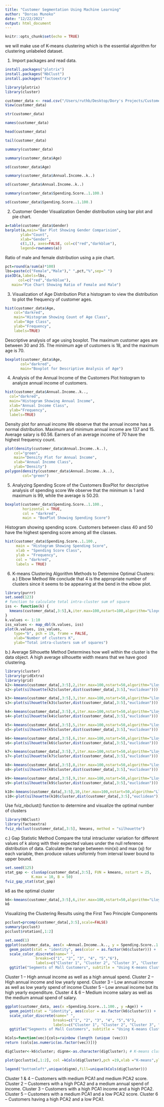 ---
title: "Customer Segmentation Using Machine Learning"
author: "Dorcas Munoko"
date: "12/22/2021"
output: html_document
---

```{r setup, include=FALSE}
knitr::opts_chunk$set(echo = TRUE)
```

we will make use of K-means clustering which is the essential algorithm for clustering unlabeled dataset.

1. Import packages and read data.
```{r}
install.packages("plotrix")
install.packages("NbClust")
install.packages("factoextra")
```

```{r}
library(plotrix)
library(cluster)
```


```{r}
customer_data <- read.csv("/Users/ruthb/Desktop/Dory's Projects/Customer Segmentation Project/customer-segmentation-dataset/Mall_Customers.csv")
View(customer_data)
```

```{r}
str(customer_data)
```

```{r}
names(customer_data)
```

```{r}
head(customer_data)
```

```{r}
tail(customer_data)
```

```{r}
summary(customer_data)
```

```{r}
summary(customer_data$Age)
```

```{r}
sd(customer_data$Age)
```

```{r}
summary(customer_data$Annual.Income..k..)
```

```{r}
sd(customer_data$Annual.Income..k..)
```

```{r}
summary(customer_data$Spending.Score..1.100.)
```

```{r}
sd(customer_data$Spending.Score..1.100.)
```

2. Customer Gender Visualization
Gender distribution using bar plot and pie chart.
```{r}
a=table(customer_data$Gender)
barplot(a,main="Bar Plot Showing Gender Comparision",
       ylab="Count",
       xlab="Gender",
       c(1,1), axes=FALSE, col=c("red","darkblue"),
       legend=rownames(a))
```

Ratio of male and female distribution using a pie chart.
```{r}
pct=round(a/sum(a)*100)
lbs=paste(c("Female","Male")," ",pct,"%",sep=" ")
pie3D(a,labels=lbs,
      col=c("red","darkblue"),
   main="Pie Chart Showing Ratio of Female and Male")
```

3. Visualization of Age Distribution
Plot a histogram to view the distribution to plot the frequency of customer ages.
```{r}
hist(customer_data$Age,
    col="darkred",
    main="Histogram Showing Count of Age Class",
    xlab="Age Class",
    ylab="Frequency",
    labels=TRUE)
```
Descriptive analysis of age using boxplot. 
The maximum customer ages are between 30 and 35. The minimum age of customers is 18, and the maximum age is 70.
```{r}
boxplot(customer_data$Age,
       col="darkred",
       main="Boxplot for Descriptive Analysis of Age")
```

4. Analysis of the Annual Income of the Customers
Plot histogram to analyze annual income of customers.
```{r}
hist(customer_data$Annual.Income..k..,
  col="darkred",
  main="Histogram Showing Annual Income",
  xlab="Annual Income Class",
  ylab="Frequency",
  labels=TRUE)
```

Density plot for annual income
We observe that the annual income has a normal distribution. Maximum and minimum annual income are 137 and 15. Average salary is 60.56. Earners of an average income of 70 have the highest frequency count.
```{r}
plot(density(customer_data$Annual.Income..k..),
    col="green",
    main="Density Plot for Annual Income",
    xlab="Annual Income Class",
    ylab="Density")
polygon(density(customer_data$Annual.Income..k..),
        col="green")
```

5. Analyzing Spending Score of the Customers
BoxPlot for descriptive analysis of spending score
We observe that the minimum is 1 and maximum is 99, while the average is 50.20.
```{r}
boxplot(customer_data$Spending.Score..1.100.,
        horizontal = TRUE,
        col = "darkred",
        main = "BoxPlot Showing Spending Score")

```

Histogram showing spending score.
Customers between class 40 and 50 have the highest spending score among all the classes.
```{r}
hist(customer_data$Spending.Score..1.100.,
     main = "Histogram Showing Spending Score",
     xlab = "Spending Score Class",
     ylab = "Frequency",
     col = "darkred",
     labels = TRUE)
```

6. K-means Clustering Algorithm
Methods to Determine Optimal Clusters:
a.) Elbow Method
We conclude that 4 is the appropriate number of clusters since it seems to be appearing at the bend in the elbow plot.
```{r}
library(purrr)
set.seed(123)
# function to calculate total intra-cluster sum of square 
iss <- function(k) {
  kmeans(customer_data[,3:5],k,iter.max=100,nstart=100,algorithm="Lloyd" )$tot.withinss
}
k.values <- 1:10
iss_values <- map_dbl(k.values, iss)
plot(k.values, iss_values,
    type="b", pch = 19, frame = FALSE, 
    xlab="Number of clusters K",
    ylab="Total intra-clusters sum of squares")
```

b.) Average Silhouette Method
Determines how well within the cluster is the data object.
A high average silhouette width means that we have good clustering.
```{r}
library(cluster) 
library(gridExtra)
library(grid)
k2<-kmeans(customer_data[,3:5],2,iter.max=100,nstart=50,algorithm="Lloyd")
s2<-plot(silhouette(k2$cluster,dist(customer_data[,3:5],"euclidean")))
```

```{r}
k3<-kmeans(customer_data[,3:5],3,iter.max=100,nstart=50,algorithm="Lloyd")
s3<-plot(silhouette(k3$cluster,dist(customer_data[,3:5],"euclidean")))
```

```{r}
k4<-kmeans(customer_data[,3:5],4,iter.max=100,nstart=50,algorithm="Lloyd")
s4<-plot(silhouette(k4$cluster,dist(customer_data[,3:5],"euclidean")))
```

```{r}
k5<-kmeans(customer_data[,3:5],5,iter.max=100,nstart=50,algorithm="Lloyd")
s5<-plot(silhouette(k5$cluster,dist(customer_data[,3:5],"euclidean")))
```

```{r}
k6<-kmeans(customer_data[,3:5],6,iter.max=100,nstart=50,algorithm="Lloyd")
s6<-plot(silhouette(k6$cluster,dist(customer_data[,3:5],"euclidean")))
```

```{r}
k7<-kmeans(customer_data[,3:5],7,iter.max=100,nstart=50,algorithm="Lloyd")
s7<-plot(silhouette(k7$cluster,dist(customer_data[,3:5],"euclidean")))
```

```{r}
k8<-kmeans(customer_data[,3:5],8,iter.max=100,nstart=50,algorithm="Lloyd")
s8<-plot(silhouette(k8$cluster,dist(customer_data[,3:5],"euclidean")))
```

```{r}
k9<-kmeans(customer_data[,3:5],9,iter.max=100,nstart=50,algorithm="Lloyd")
s9<-plot(silhouette(k9$cluster,dist(customer_data[,3:5],"euclidean")))
```

```{r}
k10<-kmeans(customer_data[,3:5],10,iter.max=100,nstart=50,algorithm="Lloyd")
s10<-plot(silhouette(k10$cluster,dist(customer_data[,3:5],"euclidean")))
```

Use fviz_nbclust() function to determine and visualize the optimal number of clusters
```{r}
library(NbClust)
library(factoextra)
fviz_nbclust(customer_data[,3:5], kmeans, method = "silhouette")
```

c.) Gap Statistic Method
Compare the total intracluster variation for different values of k along with their expected values under the null reference distribution of data. 
Calculate the range between min(xi) and max (xj) for each variable, then produce values uniformly from interval lower bound to upper bound.
```{r}
set.seed(125)
stat_gap <- clusGap(customer_data[,3:5], FUN = kmeans, nstart = 25,
            K.max = 10, B = 50)
fviz_gap_stat(stat_gap)
```

k6 as the optimal cluster
```{r}
k6<-kmeans(customer_data[,3:5],6,iter.max=100,nstart=50,algorithm="Lloyd")
k6
```

Visualizing the Clustering Results using the First Two Principle Components
```{r}
pcclust=prcomp(customer_data[,3:5],scale=FALSE) 
summary(pcclust)
pcclust$rotation[,1:2]
```

```{r}
set.seed(1)
ggplot(customer_data, aes(x =Annual.Income..k.., y = Spending.Score..1.100.)) + 
  geom_point(stat = "identity", aes(color = as.factor(k6$cluster))) +
  scale_color_discrete(name=" ",
              breaks=c("1", "2", "3", "4", "5","6"),
              labels=c("Cluster 1", "Cluster 2", "Cluster 3", "Cluster 4", "Cluster 5","Cluster 6")) +
  ggtitle("Segments of Mall Customers", subtitle = "Using K-means Clustering")
```

Cluster 1 – High annual income as well as a high annual spend.
Cluster 2 – High annual income and low yearly spend.
Cluster 3 – Low annual income as well as low yearly spend of income
Cluster 5 – Low annual income but its high yearly expenditure.
Cluster 4 & 6 – Medium income salary as well as the medium annual spend of salary.

```{r}
ggplot(customer_data, aes(x =Spending.Score..1.100., y =Age)) + 
  geom_point(stat = "identity", aes(color = as.factor(k6$cluster))) +
  scale_color_discrete(name=" ",
                      breaks=c("1", "2", "3", "4", "5","6"),
                      labels=c("Cluster 1", "Cluster 2", "Cluster 3", "Cluster 4", "Cluster 5","Cluster 6")) +
  ggtitle("Segments of Mall Customers", subtitle = "Using K-means Clustering")
```

```{r}
kCols=function(vec){cols=rainbow (length (unique (vec)))
return (cols[as.numeric(as.factor(vec))])}

digCluster<-k6$cluster; dignm<-as.character(digCluster); # K-means clusters

plot(pcclust$x[,1:2], col =kCols(digCluster),pch =19,xlab ="K-means",ylab="classes")

legend("bottomleft",unique(dignm),fill=unique(kCols(digCluster)))

```

Cluster 1 & 4 – Customers with medium PCA1 and medium PCA2 score.
Cluster 2 – Customers with a high PCA2 and a medium annual spend of income.
Cluster 3 – Customers with a high PCA1 income and a high PCA2.
Cluster 5 – Customers with a medium PCA1 and a low PCA2 score.
Cluster 6 – Customers having a high PCA2 and a low PCA1.










